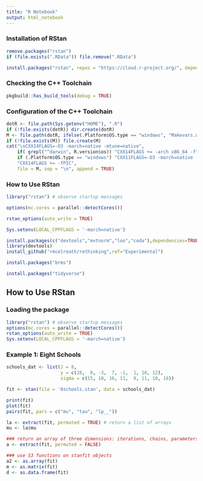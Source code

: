 ---
title: "R Notebook"
output: html_notebook
---

### Installation of RStan
```{r}
remove.packages("rstan")
if (file.exists(".RData")) file.remove(".RData")
```

```{r}
install.packages("rstan", repos = "https://cloud.r-project.org/", dependencies = TRUE)
```


### Checking the C++ Toolchain
```{r}
pkgbuild::has_build_tools(debug = TRUE)
```


### Configuration of the C++ Toolchain
```{r}
dotR <- file.path(Sys.getenv("HOME"), ".R")
if (!file.exists(dotR)) dir.create(dotR)
M <- file.path(dotR, ifelse(.Platform$OS.type == "windows", "Makevars.win", "Makevars"))
if (!file.exists(M)) file.create(M)
cat("\nCXX14FLAGS=-O3 -march=native -mtune=native",
    if( grepl("^darwin", R.version$os)) "CXX14FLAGS += -arch x86_64 -ftemplate-depth-256" else 
    if (.Platform$OS.type == "windows") "CXX11FLAGS=-O3 -march=native -mtune=native" else
    "CXX14FLAGS += -fPIC",
    file = M, sep = "\n", append = TRUE)
```

### How to Use RStan

```{r}
library("rstan") # observe startup messages
```

```{r}
options(mc.cores = parallel::detectCores())
```

```{r}
rstan_options(auto_write = TRUE)
```

```{r}
Sys.setenv(LOCAL_CPPFLAGS = '-march=native')
```



```{r}
install.packages(c("devtools","mvtnorm","loo","coda"),dependencies=TRUE)
library(devtools)
install_github("rmcelreath/rethinking",ref="Experimental")
```

```{r}

install.packages("brms")
```

```{r}
install.packages("tidyverse")
```

## How to Use RStan

### Loading the package
```{r}
library("rstan") # observe startup messages
options(mc.cores = parallel::detectCores())
rstan_options(auto_write = TRUE)
Sys.setenv(LOCAL_CPPFLAGS = '-march=native')
```


### Example 1: Eight Schools
```{r}
schools_dat <- list(J = 8, 
                    y = c(28,  8, -3,  7, -1,  1, 18, 12),
                    sigma = c(15, 10, 16, 11,  9, 11, 10, 18))
```


```{r}
fit <- stan(file = '8schools.stan', data = schools_dat)
```

```{r}
print(fit)
plot(fit)
pairs(fit, pars = c("mu", "tau", "lp__"))

la <- extract(fit, permuted = TRUE) # return a list of arrays 
mu <- la$mu 

### return an array of three dimensions: iterations, chains, parameters 
a <- extract(fit, permuted = FALSE) 

### use S3 functions on stanfit objects
a2 <- as.array(fit)
m <- as.matrix(fit)
d <- as.data.frame(fit)
```

